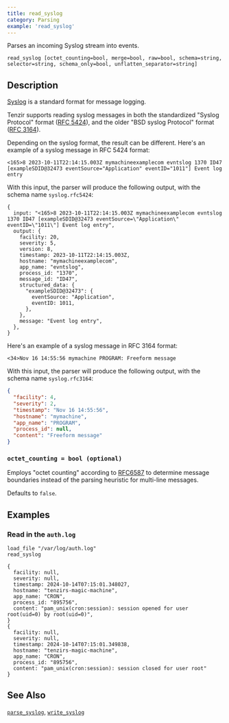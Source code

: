 ```yaml
---
title: read_syslog
category: Parsing
example: 'read_syslog'
---
```


Parses an incoming Syslog stream into events.

```tql
read_syslog [octet_counting=bool, merge=bool, raw=bool, schema=string, selector=string, schema_only=bool, unflatten_separator=string]
```

## Description

[Syslog](https://en.wikipedia.org/wiki/Syslog) is a standard format for message logging.

Tenzir supports reading syslog messages in both the standardized "Syslog Protocol" format
([RFC 5424](https://tools.ietf.org/html/rfc5424)), and the older "BSD syslog Protocol" format
([RFC 3164](https://tools.ietf.org/html/rfc3164)).

Depending on the syslog format, the result can be different.
Here's an example of a syslog message in RFC 5424 format:

```
<165>8 2023-10-11T22:14:15.003Z mymachineexamplecom evntslog 1370 ID47 [exampleSDID@32473 eventSource="Application" eventID="1011"] Event log entry
```

With this input, the parser will produce the following output, with the schema name `syslog.rfc5424`:

```tql
{
  input: "<165>8 2023-10-11T22:14:15.003Z mymachineexamplecom evntslog 1370 ID47 [exampleSDID@32473 eventSource=\"Application\" eventID=\"1011\"] Event log entry",
  output: {
    facility: 20,
    severity: 5,
    version: 8,
    timestamp: 2023-10-11T22:14:15.003Z,
    hostname: "mymachineexamplecom",
    app_name: "evntslog",
    process_id: "1370",
    message_id: "ID47",
    structured_data: {
      "exampleSDID@32473": {
        eventSource: "Application",
        eventID: 1011,
      },
    },
    message: "Event log entry",
  },
}
```

Here's an example of a syslog message in RFC 3164 format:

```
<34>Nov 16 14:55:56 mymachine PROGRAM: Freeform message
```

With this input, the parser will produce the following output, with the schema name `syslog.rfc3164`:

```json
{
  "facility": 4,
  "severity": 2,
  "timestamp": "Nov 16 14:55:56",
  "hostname": "mymachine",
  "app_name": "PROGRAM",
  "process_id": null,
  "content": "Freeform message"
}
```


### `octet_counting = bool (optional)`

Employs "octet counting" according to [RFC6587](https://datatracker.ietf.org/doc/html/rfc6587#section-3.4.1)
to determine message boundaries instead of the parsing heuristic for multi-line
messages.

Defaults to `false`.

<ParsingOptions />

## Examples

### Read in the `auth.log`

```tql title="Pipeline"
load_file "/var/log/auth.log"
read_syslog
```

```tql
{
  facility: null,
  severity: null,
  timestamp: 2024-10-14T07:15:01.348027,
  hostname: "tenzirs-magic-machine",
  app_name: "CRON",
  process_id: "895756",
  content: "pam_unix(cron:session): session opened for user root(uid=0) by root(uid=0)",
}
{
  facility: null,
  severity: null,
  timestamp: 2024-10-14T07:15:01.349838,
  hostname: "tenzirs-magic-machine",
  app_name: "CRON",
  process_id: "895756",
  content: "pam_unix(cron:session): session closed for user root"
}
```

## See Also

[`parse_syslog`](/reference/functions/parse_syslog),
[`write_syslog`](/reference/operators/write_syslog)
